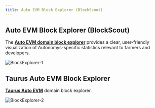 ```yaml
---
title: Auto EVM Block Explorer (BlockScout)
---
```


## Auto EVM Block Explorer (BlockScout)

The **[Auto EVM domain block explorer](https://explorer.auto-evm.mainnet.autonomys.xyz/)** provides a clear, user-friendly visualization of Autonomys-specific statistics relevant to farmers and developers.

 ![BlockExplorer-1](/developers/Auto-EVM-Block-Explorer.png)

## Taurus Auto EVM Block Explorer

**[Taurus Auto EVM](https://blockscout.taurus.autonomys.xyz/)** domain block explorer. 

 ![BlockExplorer-2](/developers/BlockExplorer-1.png)
